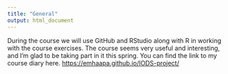 ```yaml
---
title: "General"
output: html_document
---
```

During the course we will use GitHub and RStudio along with R in working with the course exercises. The course seems very useful and interesting, and I'm glad to be taking part in it this spring. You can find the link to my course diary here. <https://emhaapa.github.io/IODS-project/>